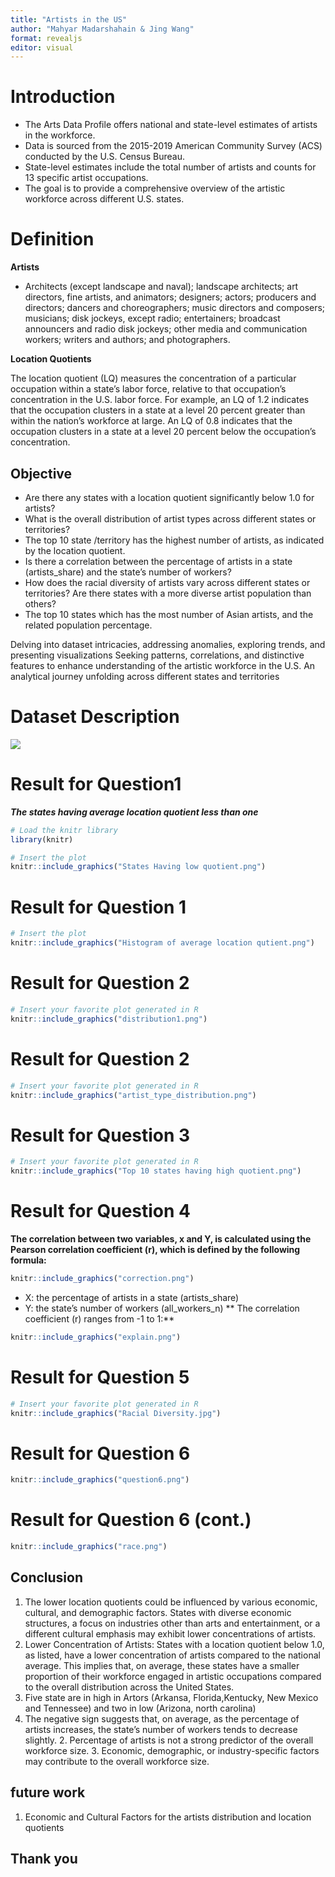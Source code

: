```yaml
---
title: "Artists in the US"
author: "Mahyar Madarshahain & Jing Wang"
format: revealjs
editor: visual
---
```


# Introduction

-   The Arts Data Profile offers national and state-level estimates of artists in the workforce.
-   Data is sourced from the 2015-2019 American Community Survey (ACS) conducted by the U.S. Census Bureau.
-   State-level estimates include the total number of artists and counts for 13 specific artist occupations.
-   The goal is to provide a comprehensive overview of the artistic workforce across different U.S. states.

# Definition

**Artists**

-   Architects (except landscape and naval); landscape architects; art directors, fine artists, and animators; designers; actors; producers and directors; dancers and choreographers; music directors and composers; musicians; disk jockeys, except radio; entertainers; broadcast announcers and radio disk jockeys; other media and communication workers; writers and authors; and photographers.

**Location Quotients**

The location quotient (LQ) measures the concentration of a particular occupation within a state's labor force, relative to that occupation's concentration in the U.S. labor force. For example, an LQ of 1.2 indicates that the occupation clusters in a state at a level 20 percent greater than within the nation's workforce at large. An LQ of 0.8 indicates that the occupation clusters in a state at a level 20 percent below the occupation's concentration.

## Objective

-   Are there any states with a location quotient significantly below 1.0 for artists?
-   What is the overall distribution of artist types across different states or territories?
-   The top 10 state /territory has the highest number of artists, as indicated by the location quotient.
-   Is there a correlation between the percentage of artists in a state (artists_share) and the state's number of workers?
-   How does the racial diversity of artists vary across different states or territories? Are there states with a more diverse artist population than others?
-   The top 10 states which has the most number of Asian artists, and the related population percentage.

Delving into dataset intricacies, addressing anomalies, exploring trends, and presenting visualizations Seeking patterns, correlations, and distinctive features to enhance understanding of the artistic workforce in the U.S. An analytical journey unfolding across different states and territories

# Dataset Description

![](Table%20of%20Data.png)

# Result for Question1

***The states having average location quotient less than one***

```r
# Load the knitr library
library(knitr)

# Insert the plot
knitr::include_graphics("States Having low quotient.png")
```

# Result for Question 1

```r

# Insert the plot
knitr::include_graphics("Histogram of average location qutient.png")
```

# Result for Question 2

```r

# Insert your favorite plot generated in R
knitr::include_graphics("distribution1.png")
```

# Result for Question 2

```r

# Insert your favorite plot generated in R
knitr::include_graphics("artist_type_distribution.png")
```

# Result for Question 3

```r

# Insert your favorite plot generated in R
knitr::include_graphics("Top 10 states having high quotient.png")
```

# Result for Question 4
**The correlation between two variables, x and Y, is calculated using the Pearson correlation coefficient (r), which is defined by the following formula:**
```r
knitr::include_graphics("correction.png")
```
-   X: the percentage of artists in a state (artists_share)
-   Y: the state's number of workers (all_workers_n)
** The correlation coefficient (r) ranges from -1 to 1:**
```r
knitr::include_graphics("explain.png")
```



# Result for Question 5

```r

# Insert your favorite plot generated in R
knitr::include_graphics("Racial Diversity.jpg")
```

# Result for Question 6
```r
knitr::include_graphics("question6.png")
```

# Result for Question 6 (cont.)
```r
knitr::include_graphics("race.png")
```
## Conclusion

1.  The lower location quotients could be influenced by various economic, cultural, and demographic factors. States with diverse economic structures, a focus on industries other than arts and entertainment, or a different cultural emphasis may exhibit lower concentrations of artists.
2.  Lower Concentration of Artists: States with a location quotient below 1.0, as listed, have a lower concentration of artists compared to the national average. This implies that, on average, these states have a smaller proportion of their workforce engaged in artistic occupations compared to the overall distribution across the United States.
3.  Five state are in high in Artors (Arkansa, Florida,Kentucky, New Mexico and Tennessee) and two in low (Arizona, north carolina)
4.  The negative sign suggests that, on average, as the percentage of artists increases, the state's number of workers tends to decrease slightly. 2. Percentage of artists is not a strong predictor of the overall workforce size. 3. Economic, demographic, or industry-specific factors may contribute to the overall workforce size.

## future work

1.  Economic and Cultural Factors for the artists distribution and location quotients

## Thank you
